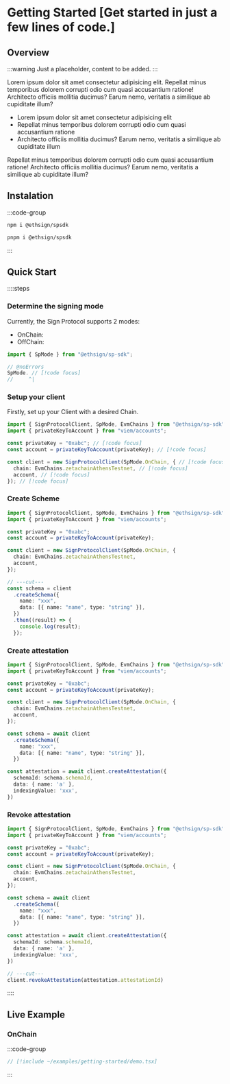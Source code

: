
# Getting Started [Get started in just a few lines of code.]

## Overview

:::warning
Just a placeholder, content to be added.
:::

Lorem ipsum dolor sit amet consectetur adipisicing elit. Repellat minus temporibus dolorem corrupti odio cum quasi accusantium ratione! Architecto officiis mollitia ducimus? Earum nemo, veritatis a similique ab cupiditate illum?

- Lorem ipsum dolor sit amet consectetur adipisicing elit
- Repellat minus temporibus dolorem corrupti odio cum quasi accusantium ratione
- Architecto officiis mollitia ducimus? Earum nemo, veritatis a similique ab cupiditate illum

Repellat minus temporibus dolorem corrupti odio cum quasi accusantium ratione! Architecto officiis mollitia ducimus? Earum nemo, veritatis a similique ab cupiditate illum?

## Instalation

:::code-group

```bash [npm]
npm i @ethsign/spsdk
```

```bash [pnpm]
pnpm i @ethsign/spsdk
```

:::

## Quick Start

::::steps

### Determine the signing mode

Currently, the Sign Protocol supports 2 modes:

- OnChain:
- OffChain:

```ts twoslash
import { SpMode } from "@ethsign/sp-sdk";

// @noErrors
SpMode. // [!code focus]
//     ^|
```

### Setup your client

Firstly, set up your Client with a desired Chain.

```ts twoslash
import { SignProtocolClient, SpMode, EvmChains } from "@ethsign/sp-sdk";
import { privateKeyToAccount } from "viem/accounts";

const privateKey = "0xabc"; // [!code focus]
const account = privateKeyToAccount(privateKey); // [!code focus]

const client = new SignProtocolClient(SpMode.OnChain, { // [!code focus]
  chain: EvmChains.zetachainAthensTestnet, // [!code focus]
  account, // [!code focus]
}); // [!code focus]
```

### Create Scheme

```ts twoslash
import { SignProtocolClient, SpMode, EvmChains } from "@ethsign/sp-sdk";
import { privateKeyToAccount } from "viem/accounts";

const privateKey = "0xabc";
const account = privateKeyToAccount(privateKey);

const client = new SignProtocolClient(SpMode.OnChain, {
  chain: EvmChains.zetachainAthensTestnet,
  account,
});

// ---cut---
const schema = client
  .createSchema({
    name: "xxx",
    data: [{ name: "name", type: "string" }],
  })
  .then((result) => {
    console.log(result);
  });
```

### Create attestation

```ts twoslash
import { SignProtocolClient, SpMode, EvmChains } from "@ethsign/sp-sdk";
import { privateKeyToAccount } from "viem/accounts";

const privateKey = "0xabc";
const account = privateKeyToAccount(privateKey);

const client = new SignProtocolClient(SpMode.OnChain, {
  chain: EvmChains.zetachainAthensTestnet,
  account,
});

const schema = await client
  .createSchema({
    name: "xxx",
    data: [{ name: "name", type: "string" }],
  })

const attestation = await client.createAttestation({
  schemaId: schema.schemaId,
  data: { name: 'a' },
  indexingValue: 'xxx',
})
```

### Revoke attestation

```ts twoslash
import { SignProtocolClient, SpMode, EvmChains } from "@ethsign/sp-sdk";
import { privateKeyToAccount } from "viem/accounts";

const privateKey = "0xabc";
const account = privateKeyToAccount(privateKey);

const client = new SignProtocolClient(SpMode.OnChain, {
  chain: EvmChains.zetachainAthensTestnet,
  account,
});

const schema = await client
  .createSchema({
    name: "xxx",
    data: [{ name: "name", type: "string" }],
  })

const attestation = await client.createAttestation({
  schemaId: schema.schemaId,
  data: { name: 'a' },
  indexingValue: 'xxx',
})

// ---cut---
client.revokeAttestation(attestation.attestationId)
```

::::

## Live Example

### OnChain

:::code-group

<div data-title="Preview">
  <GettingStarted />
</div>

```ts [demo.tsx]
// [!include ~/examples/getting-started/demo.tsx]
```

:::
